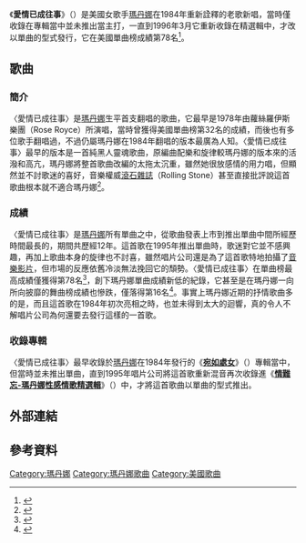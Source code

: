 {{noteTA
|2=zh-cn:Madonna; zh-hk:麥當娜; zh-tw:瑪丹娜;
|G1=Show
}}
{{Infobox single |
| Name           = Love Don't Live Here Anymore
| Cover          = 
| Caption        = 1996 release
| Artist         = [[瑪丹娜|瑪丹娜]]
| from Album     = [[情難忘|情難忘]]
| B-side         = "Over and Over"
| Released       = March 19, 1996
| Format         = 7", 12", [[CD|CD]], CD maxi
| Recorded       = {{ubl|1984|Power Station Studio|([[Manhattan,_New_York|Manhattan, Nova Iorque]])}}
| Genre          = [[流行音樂|流行音樂]]
| Length         = 5:08
| Label          =  {{flat list|
* [[Sire唱片公司|Sire唱片公司]], [[華納兄弟|華納兄弟]] <small>(1984)</small>
* Maverick, Warner Bros. <small>(1995)</small>}}
| Writer         = Miles Gregory
| Producer       = {{flat list|
* [[Nile_Rodgers|Nile Rodgers]]
* David Reitzas}}
| Last single = "[[One_More_Chance_(Madonna_song)|One More Chance]]" <br> (1995)
| This single = "'''Love Don't Live Here Anymore'''" <br> (1996)
| Next single = "[[You_Must_Love_Me|You Must Love Me]]" <br> (1996)
}}
《'''愛情已成往事'''》（{{lang-en|'''Love Don't Live Here Anymore'''}}）是美國女歌手[[瑪丹娜|瑪丹娜]]在1984年重新詮釋的老歌新唱，當時僅收錄在專輯當中並未推出當主打，一直到1996年3月它重新收錄在精選輯中，才改以單曲的型式發行，它在美國單曲榜成績第78名<ref>{{Cite web |url=http://www.billboard.com/artist/308786/madonna/chart?page=2&f=379 |title=美國告示牌官網瑪丹娜單曲資料庫 |accessdate=2015-03-23 |archive-date=2015-03-11 |archive-url=https://web.archive.org/web/20150311053715/http://www.billboard.com/artist/308786/madonna/chart?page=2&f=379 |dead-url=no }}</ref>。

==歌曲==
===簡介===
〈愛情已成往事〉是[[瑪丹娜|瑪丹娜]]生平首支翻唱的歌曲，它最早是1978年由蘿絲羅伊斯樂團（Rose Royce）所演唱，當時曾獲得美國單曲榜第32名的成績，而後也有多位歌手翻唱過，不過仍屬瑪丹娜在1984年翻唱的版本最廣為人知。〈愛情已成往事〉最早的版本是一首純黑人靈魂歌曲，原編曲配樂和旋律較瑪丹娜的版本來的活潑和高亢，瑪丹娜將整首歌曲改編的太拖太沉重，雖然她很放感情的用力唱，但顯然並不討歌迷的喜好，音樂權威[[滾石雜誌|滾石雜誌]]（Rolling Stone）甚至直接批評說這首歌曲根本就不適合瑪丹娜<ref>{{Cite web |url=http://www.rollingstone.com/music/albumreviews/like-a-virgin-19850117 |title=美國滾石雜誌官網1985-01-17音樂報導 |accessdate=2015-03-23 |archive-date=2011-05-08 |archive-url=https://web.archive.org/web/20110508063859/http://www.rollingstone.com/music/albumreviews/like-a-virgin-19850117 |dead-url=no }}</ref>。

===成績===
〈愛情已成往事〉是[[瑪丹娜|瑪丹娜]]所有單曲之中，從歌曲發表上市到推出單曲中間所經歷時間最長的，期間共歷經12年。這首歌在1995年推出單曲時，歌迷對它並不感興趣，再加上歌曲本身的旋律也不討喜，雖然唱片公司還是為了這首歌特地拍攝了[[音樂影片|音樂影片]]，但市場的反應依舊冷淡無法挽回它的頹勢。〈愛情已成往事〉在單曲榜最高成績僅獲得第78名<ref>{{Cite web |url=http://www.billboard.com/charts/hot-100/1996-05-18 |title=1996-05-18告示牌單曲榜 |accessdate=2015-03-23 |archive-date=2015-08-18 |archive-url=https://web.archive.org/web/20150818130811/http://www.billboard.com/charts/hot-100/1996-05-18 |dead-url=no }}</ref>，創下瑪丹娜單曲成績新低的紀錄，它甚至是在瑪丹娜一向所向披靡的舞曲榜成績也慘跌，僅落得第16名<ref>{{Cite web |url=http://www.billboard.com/artist/308786/madonna/chart?page=3&f=359 |title=美國告示牌官網瑪丹娜舞曲資料庫 |accessdate=2015-03-23 |archive-date=2015-09-16 |archive-url=https://web.archive.org/web/20150916102913/http://www.billboard.com/artist/308786/madonna/chart?page=3&f=359 |dead-url=no }}</ref>。事實上瑪丹娜近期的抒情歌曲多的是，而且這首歌在1984年初次亮相之時，也並未得到太大的迴響，真的令人不解唱片公司為何還要去發行這樣的一首歌。

===收錄專輯===
〈愛情已成往事〉最早收錄於[[瑪丹娜|瑪丹娜]]在1984年發行的《'''[[宛如處女|宛如處女]]'''》（{{lang-en|'''Like A Virgin'''}}）專輯當中，但當時並未推出單曲，直到1995年唱片公司將這首歌重新混音再次收錄進《'''[[Something_to_Remember|情難忘-瑪丹娜性感情歌精選輯]]'''》（{{lang-en|'''Something To Remember'''}}）中，才將這首歌曲以單曲的型式推出。

== 外部連結 ==
{{瑪丹娜}}
{{瑪丹娜歌曲}}

== 參考資料 ==
{{DEFAULTSORT:Love Don't Live Here Anymore}}
[[Category:瑪丹娜|Category:瑪丹娜]]
[[Category:瑪丹娜歌曲|Category:瑪丹娜歌曲]]
[[Category:美國歌曲|Category:美國歌曲]]